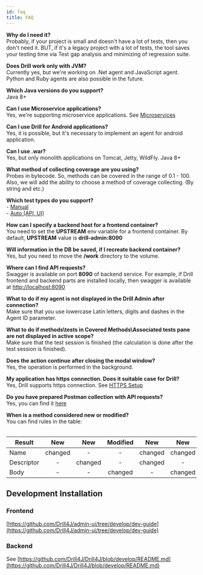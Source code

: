 ```yaml
---
id: faq
title: FAQ
---
```


**Why do I need it?** <br/>
Probably, if your project is small and doesn't have a lot of tests, then you don't need it. BUT, if it's a legacy project with a lot of tests, the tool saves your testing time via Test gap analysis and minimizing of regression suite.

**Does Drill work only with JVM?** <br/>
Currently yes, but we're working on .Net agent and JavaScript agent. Python and Ruby agents are also possible in the future.

**Which Java versions do you support?** <br/>
Java 8+

**Can I use Microservice applications?** <br/>
Yes, we're supporting microservice applications. See [Microservices](/docs/installation/microservices)

**Can I use Drill for Android applications?** <br/>
Yes, it is possible, but it's necessary to implement an agent for android application.

**Can I use .war?** <br/>
Yes, but only monolith applications on Tomcat, Jetty, WildFly. Java 8+

**What method of collecting coverage are you using?** <br/>
Probes in bytecode. So, methods can be covered in the range of 0.1 - 100.
Also, we will add the ability to choose a method of coverage collecting. (By string and etc.)

**Which test types do you support?** <br/> - [Manual](docs/installation/extension)<br/>- [Auto (API, UI)](/docs/installation/autotest-agent)

**How can I specify a backend host for a frontend container?** <br/>
You need to set the **UPSTREAM** env variable for a frontend container.
By default, **UPSTREAM** value is **drill-admin:8090**

**Will information in the DB be saved, if I recreate backend container?** <br/>
Yes, but you need to move the **/work** directory to the volume.

**Where can I find API requests?** <br/>
Swagger is available on port **8090** of backend service. For example, if  Drill frontend and backend parts are installed locally, then swagger is available at [http://localhost:8090](http://localhost:8090)

**What to do if my agent is not displayed in the Drill Admin after connection?** <br/>
Make sure that you use lowercase Latin letters, digits and dashes in the Agent ID parameter.

**What to do if methods\tests in Covered Methods\Associated tests pane are not displayed in active scope?** <br/>
Make sure that the test session is finished (the calculation is done after the test session is finished).

**Does the action continue after closing the modal window?** <br/>
Yes, the operation is performed in the background.

**My application has https connection. Does it suitable case for Drill?** <br/>
Yes, Drill supports https connection. See [HTTPS Setup](/docs/installation/drill-admin#https-setup)

**Do you have prepared Postman collection with API requests?** <br/>
Yes, you can find it [here](https://github.com/Drill4J/example-configs/tree/main/postman)

**When is a method considered new or modified?** <br/>
You can find rules in the table:

<Table>

| Result                         |   New   |   New   | Modified |   New   |   New   |   New   |   New   |
|--------------------------------|:-------:|:-------:|:--------:|:-------:|:-------:|:-------:|:-------:|
| Name                           | changed |    -    |     -    | changed | changed |    -    | changed |
| Descriptor                     |    -    | changed |     -    | changed |    -    | changed | changed |
| Body                           |    -    |    -    |  changed |    -    | changed | changed | changed |

</Table>


## Development Installation
### Frontend
[https://github.com/Drill4J/admin-ui/tree/develop/dev-guide](https://github.com/Drill4J/admin-ui/tree/develop/dev-guide)

### Backend
See [https://github.com/Drill4J/Drill4J/blob/develop/README.md](https://github.com/Drill4J/Drill4J/blob/develop/README.md)
